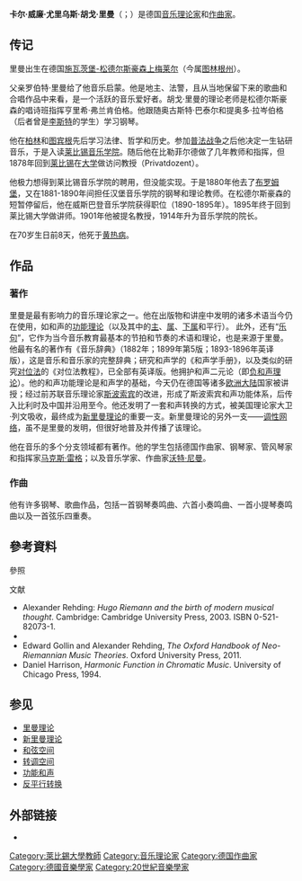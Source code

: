 {{Infobox artist
| name          = 胡戈·里曼
| image         = Hugo Riemann.jpg
| imagesize     =
| caption       = 胡戈·里曼（1889年于汉堡）
| birth_name    =
| birth_date    = {{Birth date|1849|7|18|mf=y}}
| birth_place   = [[德意志邦联|德意志邦联]][[施瓦茨堡-松德尔斯豪森|松德尔斯豪森]][[上梅勒|上梅勒]] 
| death_date    = {{Death date and age|1919|7|10|1849|7|18|mf=y}}
| death_place   = [[魏玛共和国|德国]][[莱比锡|莱比锡]]
| nationality   = {{GER}}
| field         = 音乐家<br>教师<br>音乐学家 
}}
'''卡尔·威廉·尤里乌斯·胡戈·里曼'''（{{lang-de|Karl Wilhelm Julius Hugo Riemann}}；{{bd|1849年|7月18日|1919年|7月10日|}}）是德国[[音乐理论家|音乐理论家]]和[[作曲家|作曲家]]。

== 传记 ==
里曼出生在德国[[施瓦茨堡-松德爾斯豪森|施瓦茨堡-松德尔斯豪森]][[上梅莱尔|上梅莱尔]]（今属[[图林根州|图林根州]]）。

父亲罗伯特·里曼给了他音乐启蒙。他是地主、法警，且从当地保留下来的歌曲和合唱作品中来看，是一个活跃的音乐爱好者。胡戈·里曼的理论老师是松德尔斯豪森的唱诗班指挥亨里希·弗兰肯伯格。他跟随奥古斯特·巴泰尔和提奥多·拉岑伯格（后者曾是[[李斯特·費倫茨|李斯特]]的学生）学习钢琴。

他在[[柏林洪堡大學|柏林]]和[[蒂宾根大学|图宾根]]先后学习法律、哲学和历史。参加[[普法战争|普法战争]]之后他决定一生钻研音乐，于是入读[[萊比錫孟德爾頌音樂戲劇學院|莱比锡音乐学院]]。随后他在比勒菲尔德做了几年教师和指挥，但1878年回到[[莱比锡|莱比锡]]在[[莱比锡大学|大学]]做访问教授（Privatdozent）。

他极力想得到莱比锡音乐学院的聘用，但没能实现。于是1880年他去了[[比得哥什|布罗姆堡]]，又在1881-1890年间担任汉堡音乐学院的钢琴和理论教师。在松德尔斯豪森的短暂停留后，他在威斯巴登音乐学院获得职位（1890-1895年）。1895年终于回到莱比锡大学做讲师。1901年他被提名教授，1914年升为音乐学院的院长。

在70岁生日前8天，他死于[[黄热病|黄热病]]。

== 作品 ==
=== 著作 ===
里曼是最有影响力的音乐理论家之一。他在出版物和讲座中发明的诸多术语当今仍在使用，如和声的[[功能和声|功能理论]]（以及其中的[[主音|主]]、[[属音|属]]、[[下属音|下属]]和平行）。
此外，还有“[[乐句|乐句]]”，它作为当今音乐教育最基本的节拍和节奏的术语和理论，也是来源于里曼。
他最有名的著作有《音乐辞典》（1882年；1899年第5版；1893-1896年英译版），这是音乐和音乐家的完整辞典；研究和声学的《和声学手册》，以及类似的研究[[对位法|对位法]]的《对位法教程》，已全部有英译版。他拥护和声二元论（即[[负和声理论|负和声理论]]）。他的和声功能理论是和声学的基础，今天仍在德国等诸多[[欧洲大陆|欧洲大陆]]国家被讲授；经过前苏联音乐理论家[[斯波索宾|斯波索宾]]的改进，形成了斯波索宾和声功能体系，后传入比利时及中国并沿用至今。他还发明了一套和声转换的方式，被美国理论家大卫·列文吸收，最终成为[[新里曼理论|新里曼理论]]的重要一支。新里曼理论的另外一支——[[调性网络|调性网络]]，虽不是里曼的发明，但很好地普及并传播了该理论。

他在音乐的多个分支领域都有著作。他的学生包括德国作曲家、钢琴家、管风琴家和指挥家[[马克斯·雷格|马克斯·雷格]]；以及音乐学家、作曲家[[沃特·尼曼|沃特·尼曼]]。

=== 作曲 ===
他有许多钢琴、歌曲作品，包括一首钢琴奏鸣曲、六首小奏鸣曲、一首小提琴奏鸣曲以及一首弦乐四重奏。

== 參考資料 ==
;參照
{{reflist}}

;文献
* Alexander Rehding: ''Hugo Riemann and the birth of modern musical thought''. Cambridge: Cambridge University Press, 2003. ISBN 0-521-82073-1.
* {{Cite NIE|wstitle=Riemann, Hugo|year=1905}}
* Edward Gollin and Alexander Rehding, ''The Oxford Handbook of Neo-Riemannian Music Theories''. Oxford University Press, 2011.
* Daniel Harrison, ''Harmonic Function in Chromatic Music''. University of Chicago Press, 1994.

== 参见 ==
{{Portal box|古典音樂}}
* [[里曼理论|里曼理论]]
* [[新里曼理论|新里曼理论]]
* [[和弦空间|和弦空间]]
* [[转调空间|转调空间]]
* [[功能和声|功能和声]]
* [[反平行转换|反平行转换]]

== 外部链接 ==
* {{IMSLP|id=Riemann, Hugo}}

{{Authority control}}

{{DEFAULTSORT:Riemann, Hugo}}
[[Category:萊比錫大學教師|Category:萊比錫大學教師]]
[[Category:音乐理论家|Category:音乐理论家]]
[[Category:德国作曲家|Category:德国作曲家]]
[[Category:德國音樂學家|Category:德國音樂學家]]
[[Category:20世紀音樂學家|Category:20世紀音樂學家]]